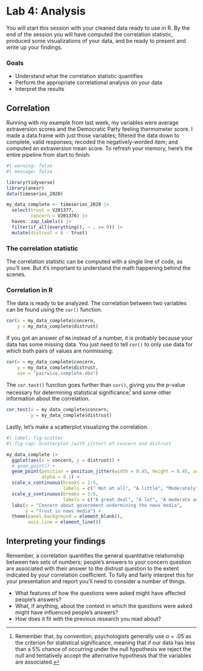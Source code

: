 # Lab 4: Analysis {.unnumbered}

You will start this session with your cleaned data ready to use in R. By the end of the session you will have computed the correlation statistic, produced some visualizations of your data, and be ready to present and write up your findings.


### Goals

- Understand what the correlation statistic quantifies
- Perform the appropriate correlational analysis on your data
- Interpret the results


## Correlation

Running with my example from last week, my variables were average extraversion scores and the Democratic Party feeling thermometer score. I made a data.frame with just those variables; filtered the data down to complete, valid responses; recoded the negatively-worded item; and computed an extraversion mean score. To refresh your memory, here's the entire pipeline from start to finish:


```r
#| warning: false
#| message: false

library(tidyverse)
library(anesr)
data(timeseries_2020)

my_data_complete <- timeseries_2020 |>
  select(trust = V201377, 
         concern = V201376) |> 
  haven::zap_labels() |>
  filter(if_all(everything(), ~ . >= 0)) |> 
  mutate(distrust = 6 - trust)

```


### The correlation statistic

The correlation statistic can be computed with a single line of code, as you'll see. But it's important to understand the math happening behind the scenes.



### Correlation in R



The data is ready to be analyzed. The correlation between two variables can be found using the `cor()` function.
```r

cor(x = my_data_complete$concern, 
    y = my_data_complete$distrust)

```


If you got an answer of `NA` instead of a number, it is probably because your data has some missing data. You just need to tell `cor()` to only use data for which both pairs of values are nonmissing:

```r

cor(x = my_data_complete$concern, 
    y = my_data_complete$distrust,
    use = "pairwise.complete.obs")

```

The `cor.test()` function goes further than `cor()`, giving you the $p$-value necessary for determining statistical significance^[Remember that, by convention, psychologists generally use $\alpha = .05$ as the criterion for statistical significance, meaning that if our data has less than a 5% chance of occurring under the null hypothesis we reject the null and tentatively accept the alternative hypothesis that the variables are associated.] and some other information about the correlation.

```r

cor.test(x = my_data_complete$concern, 
         y = my_data_complete$distrust)
```


Lastly, let's make a scatterplot visualizing the correlation.


```r
#| label: fig-scatter
#| fig-cap: Scatterplot (with jitter) of concern and distrust

my_data_complete |> 
  ggplot(aes(x = concern, y = distrust)) +
  # geom_point() +
  geom_point(position = position_jitter(width = 0.45, height = 0.45, seed = 1),
             alpha = 0.1) +
  scale_x_continuous(breaks = 1:5, 
                     labels = c(" Not at all", "A little", "Moderately", "Very", "Extremely")) +
  scale_y_continuous(breaks = 1:5,
                     labels = c("A great deal", "A lot", "A moderate amount", "A little", "None")) +
  labs(x = "Concern about government undermining the news media",
       y = "Trust in news media") +
  theme(panel.background = element_blank(),
        axis.line = element_line())

```


## Interpreting your findings

Remember, a correlation quantifies the general quantitative relationship between two sets of numbers; people's answers to your concern question are associated with their answer to the distrust question to the extent indicated by your correlation coefficient. To fully and fairly interpret this for your presentation and report you'll need to consider a number of things.

- What features of how the questions were asked might have affected people's answers?
- What, if anything, about the context in which the questions were asked might have influenced people's answers?
- How does it fit with the previous research you read about?

